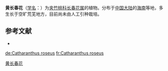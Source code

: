 {{Infraspeciesbox
| name = 黄长春花
| status = 
| status_system = 
| image = 
| species link = 长春花
| authority = 
}}

'''黄长春花'''（[[学名|学名]]：{{lang|la|''Catharanthus roseus'' cv. Flavus}}）为[[夹竹桃科|夹竹桃科]][[长春花属|长春花属]]的植物。分布于[[中国大陆|中国大陆]]的[[海南|海南]]等地，多生长于空旷荒芜地方，目前尚未由人工引种栽培。

== 参考文献 ==
<div class="references-small">
* {{cite web| url =http://www.bioinfo.cn/db05/KmzwSpecies.php?action=view&id=30463| title =黄长春花（变种）| work =《中国高等植物数据库全库》| publisher =中国科学院微生物研究所| author =昆明植物研究所| accessdate =2009-02-26| deadurl =yes| archiveurl =https://web.archive.org/web/20160305021927/http://www.bioinfo.cn/db05/KmzwSpecies.php?action=view&id=30463| archivedate =2016-03-05}}
</div>

[[Category:长春花属|黄长春花]]


{{植物小作品}}

[[de:Catharanthus_roseus|de:Catharanthus roseus]]
[[fr:Catharanthus_roseus|fr:Catharanthus roseus]]